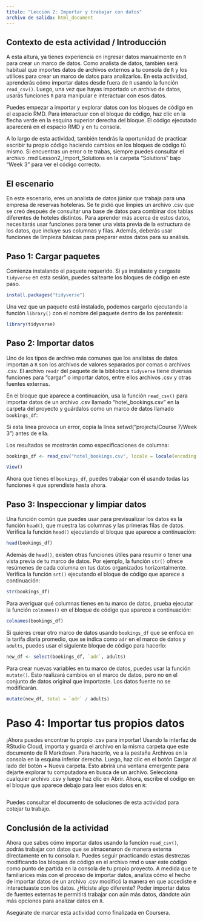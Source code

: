 ```yaml
---
título: "Lección 2: Importar y trabajar con datos"
archivo de salida: html_document
---
```


## Contexto de esta actividad / Introducción

A esta altura, ya tienes experiencia en ingresar datos manualmente en `R` para crear un marco de datos. Como analista de datos, también será habitual que importes datos de archivos externos a tu consola de `R` y los utilices para crear un marco de datos para analizarlos. En esta actividad, aprenderás cómo importar datos desde fuera de `R` usando la función `read_csv()`. Luego, una vez que hayas importado un archivo de datos, usarás funciones `R` para manipular e interactuar con esos datos.

Puedes empezar a importar y explorar datos con los bloques de código en el espacio RMD. Para interactuar con el bloque de código, haz clic en la flecha verde en la esquina superior derecha del bloque. El código ejecutado aparecerá en el espacio RMD y en tu consola.

A lo largo de esta actividad, también tendrás la oportunidad de practicar escribir tu propio código haciendo cambios en los bloques de código tú mismo. Si encuentras un error o te trabas, siempre puedes consultar el archivo .rmd Lesson2_Import_Solutions en la carpeta "Solutions" bajo "Week 3" para ver el código correcto.

## El escenario

En este escenario, eres un analista de datos júnior que trabaja para una empresa de reservas hoteleras. Se te pidió que limpies un archivo .csv que se creó después de consultar una base de datos para combinar dos tablas diferentes de hoteles distintos. Para aprender más acerca de estos datos, necesitarás usar funciones para tener una vista previa de la estructura de los datos, que incluye sus columnas y filas. Además, deberás usar funciones de limpieza básicas para preparar estos datos para su análisis.

## Paso 1: Cargar paquetes

Comienza instalando el paquete requerido. Si ya instalaste y cargaste `tidyverse` en esta sesión, puedes saltearte los bloques de código en este paso.

```r
install.packages("tidyverse")
```

Una vez que un paquete está instalado, podemos cargarlo ejecutando la función `library()` con el nombre del paquete dentro de los paréntesis:

```r
library(tidyverse)
```

## Paso 2: Importar datos

Uno de los tipos de archivo más comunes que los analistas de datos importan a `R` son los archivos de valores separados por comas o archivos .csv. El archivo `readr` del paquete de la biblioteca `tidyverse` tiene diversas funciones para "cargar" o importar datos, entre ellos archivos .csv y otras fuentes externas.

En el bloque que aparece a continuación, usa la función `read_csv()` para importar datos de un archivo .csv llamado "hotel_bookings.csv" en la carpeta del proyecto y guárdalos como un marco de datos llamado `bookings_df`:

Si esta línea provoca un error, copia la línea setwd("projects/Course 7/Week 3") antes de ella.

Los resultados se mostrarán como especificaciones de columna:

```r

bookings_df <- read_csv("hotel_bookings.csv", locale = locale(encoding = 'latin1'))

View()
```

Ahora que tienes el `bookings_df`, puedes trabajar con él usando todas las funciones `R` que aprendiste hasta ahora.

## Paso 3: Inspeccionar y limpiar datos

Una función común que puedes usar para previsualizar los datos es la función `head()`, que muestra las columnas y las primeras filas de datos. Verifica la función `head()` ejecutando el bloque que aparece a continuación:

```r
head(bookings_df)
```

Además de `head()`, existen otras funciones útiles para resumir o tener una vista previa de tu marco de datos. Por ejemplo, la función `str()` ofrece resúmenes de cada columna en tus datos organizados horizontalmente. Verifica la función `srt()` ejecutando el bloque de código que aparece a continuación:

```r
str(bookings_df)
```

Para averiguar qué columnas tienes en tu marco de datos, prueba ejecutar la función `colnames()` en el bloque de código que aparece a continuación:

```r
colnames(bookings_df)
```

Si quieres crear otro marco de datos usando `bookings_df` que se enfoca en la tarifa diaria promedio, que se indica como `adr` en el marco de datos y `adults`, puedes usar el siguiente bloque de código para hacerlo:

```r
new_df <- select(bookings_df, `adr`, adults)
```

Para crear nuevas variables en tu marco de datos, puedes usar la función `mutate()`. Esto realizará cambios en el marco de datos, pero no en el conjunto de datos original que importaste. Los datos fuente no se modificarán.

```r
mutate(new_df, total = `adr` / adults)
```

# Paso 4: Importar tus propios datos

¡Ahora puedes encontrar tu propio .csv para importar! Usando la interfaz de RStudio Cloud, importa y guarda el archivo en la misma carpeta que este documento de R Markdown. Para hacerlo, ve a la pestaña Archivos en la consola en la esquina inferior derecha. Luego, haz clic en el botón Cargar al lado del botón + Nueva carpeta. Esto abrirá una ventana emergente para dejarte explorar tu computadora en busca de un archivo. Selecciona cualquier archivo .csv y luego haz clic en Abrir. Ahora, escribe el código en el bloque que aparece debajo para leer esos datos en `R`:

```r

```

Puedes consultar el documento de soluciones de esta actividad para cotejar tu trabajo.

## Conclusión de la actividad

Ahora que sabes cómo importar datos usando la función `read_csv()`, podrás trabajar con datos que se almacenaron de manera externa directamente en tu consola `R`. Puedes seguir practicando estas destrezas modificando los bloques de código en el archivo rmd o usar este código como punto de partida en la consola de tu propio proyecto. A medida que te familiarices más con el proceso de importar datos, analiza cómo el hecho de importar datos de un archivo .csv modificó la manera en que accediste e interactuaste con los datos. ¿Hiciste algo diferente? Poder importar datos de fuentes externas te permitirá trabajar con aún más datos, dándote aún más opciones para analizar datos en `R`.

Asegúrate de marcar esta actividad como finalizada en Coursera.
